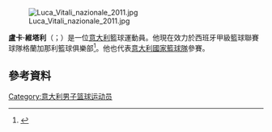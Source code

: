 [[File:Luca_Vitali_nazionale_2011.jpg|thumb]]

'''盧卡·維塔利'''（{{lang-it|Luca Vitali}}；{{bd|1986年|5月9日}}）是一位[[意大利|意大利]]籃球運動員。他現在效力於西班牙甲級籃球聯賽球隊格蘭加那利籃球俱樂部<ref>{{cite web|url=http://cbgrancanaria.net/noticias/liga-endesa/el-herbalife-gran-canaria-incorpora-a-luca-vitali/|title=El Herbalife Gran Canaria incorpora a Luca Vitali|publisher=CB Gran Canaria|language=es|date=18 May 2015|accessdate=2015-06-14|archive-date=2015-05-20|archive-url=https://web.archive.org/web/20150520220004/http://cbgrancanaria.net/noticias/liga-endesa/el-herbalife-gran-canaria-incorpora-a-luca-vitali/|dead-url=no}}</ref>。他也代表[[意大利國家籃球隊|意大利國家籃球隊]]參賽。

==參考資料==
{{Reflist}}
[[Category:意大利男子篮球运动员|Category:意大利男子篮球运动员]]